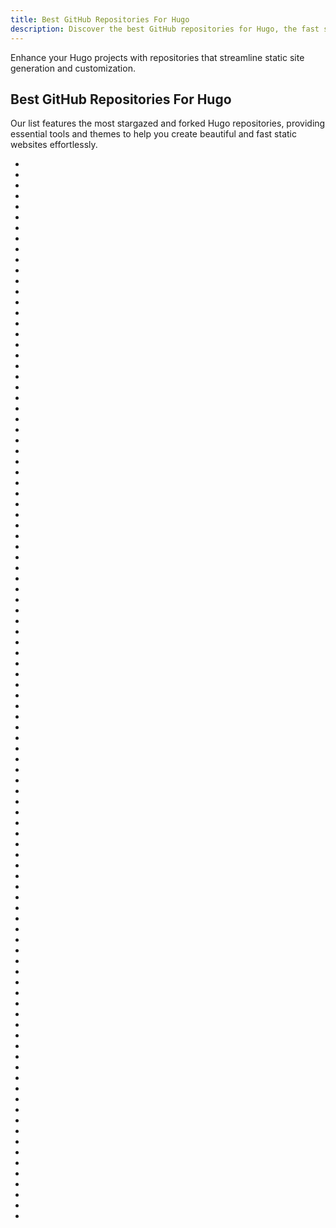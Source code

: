 ```yaml
---
title: Best GitHub Repositories For Hugo
description: Discover the best GitHub repositories for Hugo, the fast static site generator designed for flexibility.
---
```

Enhance your Hugo projects with repositories that streamline static site generation and customization.

## Best GitHub Repositories For Hugo	

Our list features the most stargazed and forked Hugo repositories, providing essential tools and themes to help you create beautiful and fast static websites effortlessly.

- <Badge owner="gohugoio" repoName="hugo" stars="https://img.shields.io/github/stars/gohugoio/hugo?style=flat&logoSize=auto" forks="https://img.shields.io/github/forks/gohugoio/hugo?style=flat&logoSize=auto"/>
- <Badge owner="adityatelange" repoName="hugo-PaperMod" stars="https://img.shields.io/github/stars/adityatelange/hugo-PaperMod?style=flat&logoSize=auto" forks="https://img.shields.io/github/forks/adityatelange/hugo-PaperMod?style=flat&logoSize=auto"/>
- <Badge owner="timlrx" repoName="tailwind-nextjs-starter-blog" stars="https://img.shields.io/github/stars/timlrx/tailwind-nextjs-starter-blog?style=flat&logoSize=auto" forks="https://img.shields.io/github/forks/timlrx/tailwind-nextjs-starter-blog?style=flat&logoSize=auto"/>
- <Badge owner="HugoBlox" repoName="hugo-blox-builder" stars="https://img.shields.io/github/stars/HugoBlox/hugo-blox-builder?style=flat&logoSize=auto" forks="https://img.shields.io/github/forks/HugoBlox/hugo-blox-builder?style=flat&logoSize=auto"/>
- <Badge owner="JakeWharton" repoName="hugo" stars="https://img.shields.io/github/stars/JakeWharton/hugo?style=flat&logoSize=auto" forks="https://img.shields.io/github/forks/JakeWharton/hugo?style=flat&logoSize=auto"/>
- <Badge owner="themesberg" repoName="flowbite" stars="https://img.shields.io/github/stars/themesberg/flowbite?style=flat&logoSize=auto" forks="https://img.shields.io/github/forks/themesberg/flowbite?style=flat&logoSize=auto"/>
- <Badge owner="CaiJimmy" repoName="hugo-theme-stack" stars="https://img.shields.io/github/stars/CaiJimmy/hugo-theme-stack?style=flat&logoSize=auto" forks="https://img.shields.io/github/forks/CaiJimmy/hugo-theme-stack?style=flat&logoSize=auto"/>
- <Badge owner="peaceiris" repoName="actions-gh-pages" stars="https://img.shields.io/github/stars/peaceiris/actions-gh-pages?style=flat&logoSize=auto" forks="https://img.shields.io/github/forks/peaceiris/actions-gh-pages?style=flat&logoSize=auto"/>
- <Badge owner="HugoBlox" repoName="theme-academic-cv" stars="https://img.shields.io/github/stars/HugoBlox/theme-academic-cv?style=flat&logoSize=auto" forks="https://img.shields.io/github/forks/HugoBlox/theme-academic-cv?style=flat&logoSize=auto"/>
- <Badge owner="alex-shpak" repoName="hugo-book" stars="https://img.shields.io/github/stars/alex-shpak/hugo-book?style=flat&logoSize=auto" forks="https://img.shields.io/github/forks/alex-shpak/hugo-book?style=flat&logoSize=auto"/>
- <Badge owner="dillonzq" repoName="LoveIt" stars="https://img.shields.io/github/stars/dillonzq/LoveIt?style=flat&logoSize=auto" forks="https://img.shields.io/github/forks/dillonzq/LoveIt?style=flat&logoSize=auto"/>
- <Badge owner="luizdepra" repoName="hugo-coder" stars="https://img.shields.io/github/stars/luizdepra/hugo-coder?style=flat&logoSize=auto" forks="https://img.shields.io/github/forks/luizdepra/hugo-coder?style=flat&logoSize=auto"/>
- <Badge owner="google" repoName="docsy" stars="https://img.shields.io/github/stars/google/docsy?style=flat&logoSize=auto" forks="https://img.shields.io/github/forks/google/docsy?style=flat&logoSize=auto"/>
- <Badge owner="cstate" repoName="cstate" stars="https://img.shields.io/github/stars/cstate/cstate?style=flat&logoSize=auto" forks="https://img.shields.io/github/forks/cstate/cstate?style=flat&logoSize=auto"/>
- <Badge owner="eduardoboucas" repoName="staticman" stars="https://img.shields.io/github/stars/eduardoboucas/staticman?style=flat&logoSize=auto" forks="https://img.shields.io/github/forks/eduardoboucas/staticman?style=flat&logoSize=auto"/>
- <Badge owner="nanxiaobei" repoName="hugo-paper" stars="https://img.shields.io/github/stars/nanxiaobei/hugo-paper?style=flat&logoSize=auto" forks="https://img.shields.io/github/forks/nanxiaobei/hugo-paper?style=flat&logoSize=auto"/>
- <Badge owner="themesberg" repoName="flowbite-admin-dashboard" stars="https://img.shields.io/github/stars/themesberg/flowbite-admin-dashboard?style=flat&logoSize=auto" forks="https://img.shields.io/github/forks/themesberg/flowbite-admin-dashboard?style=flat&logoSize=auto"/>
- <Badge owner="thuliteio" repoName="doks" stars="https://img.shields.io/github/stars/thuliteio/doks?style=flat&logoSize=auto" forks="https://img.shields.io/github/forks/thuliteio/doks?style=flat&logoSize=auto"/>
- <Badge owner="panr" repoName="hugo-theme-terminal" stars="https://img.shields.io/github/stars/panr/hugo-theme-terminal?style=flat&logoSize=auto" forks="https://img.shields.io/github/forks/panr/hugo-theme-terminal?style=flat&logoSize=auto"/>
- <Badge owner="cirosantilli" repoName="china-dictatorship" stars="https://img.shields.io/github/stars/cirosantilli/china-dictatorship?style=flat&logoSize=auto" forks="https://img.shields.io/github/forks/cirosantilli/china-dictatorship?style=flat&logoSize=auto"/>
- <Badge owner="olOwOlo" repoName="hugo-theme-even" stars="https://img.shields.io/github/stars/olOwOlo/hugo-theme-even?style=flat&logoSize=auto" forks="https://img.shields.io/github/forks/olOwOlo/hugo-theme-even?style=flat&logoSize=auto"/>
- <Badge owner="estruyf" repoName="vscode-front-matter" stars="https://img.shields.io/github/stars/estruyf/vscode-front-matter?style=flat&logoSize=auto" forks="https://img.shields.io/github/forks/estruyf/vscode-front-matter?style=flat&logoSize=auto"/>
- <Badge owner="gohugoio" repoName="hugoThemes" stars="https://img.shields.io/github/stars/gohugoio/hugoThemes?style=flat&logoSize=auto" forks="https://img.shields.io/github/forks/gohugoio/hugoThemes?style=flat&logoSize=auto"/>
- <Badge owner="rstudio" repoName="blogdown" stars="https://img.shields.io/github/stars/rstudio/blogdown?style=flat&logoSize=auto" forks="https://img.shields.io/github/forks/rstudio/blogdown?style=flat&logoSize=auto"/>
- <Badge owner="matcornic" repoName="hugo-theme-learn" stars="https://img.shields.io/github/stars/matcornic/hugo-theme-learn?style=flat&logoSize=auto" forks="https://img.shields.io/github/forks/matcornic/hugo-theme-learn?style=flat&logoSize=auto"/>
- <Badge owner="netlify-templates" repoName="victor-hugo" stars="https://img.shields.io/github/stars/netlify-templates/victor-hugo?style=flat&logoSize=auto" forks="https://img.shields.io/github/forks/netlify-templates/victor-hugo?style=flat&logoSize=auto"/>
- <Badge owner="nunocoracao" repoName="blowfish" stars="https://img.shields.io/github/stars/nunocoracao/blowfish?style=flat&logoSize=auto" forks="https://img.shields.io/github/forks/nunocoracao/blowfish?style=flat&logoSize=auto"/>
- <Badge owner="LetTTGACO" repoName="elog" stars="https://img.shields.io/github/stars/LetTTGACO/elog?style=flat&logoSize=auto" forks="https://img.shields.io/github/forks/LetTTGACO/elog?style=flat&logoSize=auto"/>
- <Badge owner="pages-cms" repoName="pages-cms" stars="https://img.shields.io/github/stars/pages-cms/pages-cms?style=flat&logoSize=auto" forks="https://img.shields.io/github/forks/pages-cms/pages-cms?style=flat&logoSize=auto"/>
- <Badge owner="peaceiris" repoName="actions-hugo" stars="https://img.shields.io/github/stars/peaceiris/actions-hugo?style=flat&logoSize=auto" forks="https://img.shields.io/github/forks/peaceiris/actions-hugo?style=flat&logoSize=auto"/>
- <Badge owner="JasperSnoek" repoName="spearmint" stars="https://img.shields.io/github/stars/JasperSnoek/spearmint?style=flat&logoSize=auto" forks="https://img.shields.io/github/forks/JasperSnoek/spearmint?style=flat&logoSize=auto"/>
- <Badge owner="Leaking" repoName="Hunter" stars="https://img.shields.io/github/stars/Leaking/Hunter?style=flat&logoSize=auto" forks="https://img.shields.io/github/forks/Leaking/Hunter?style=flat&logoSize=auto"/>
- <Badge owner="jpanther" repoName="congo" stars="https://img.shields.io/github/stars/jpanther/congo?style=flat&logoSize=auto" forks="https://img.shields.io/github/forks/jpanther/congo?style=flat&logoSize=auto"/>
- <Badge owner="gege-circle" repoName="home" stars="https://img.shields.io/github/stars/gege-circle/home?style=flat&logoSize=auto" forks="https://img.shields.io/github/forks/gege-circle/home?style=flat&logoSize=auto"/>
- <Badge owner="theNewDynamic" repoName="gohugo-theme-ananke" stars="https://img.shields.io/github/stars/theNewDynamic/gohugo-theme-ananke?style=flat&logoSize=auto" forks="https://img.shields.io/github/forks/theNewDynamic/gohugo-theme-ananke?style=flat&logoSize=auto"/>
- <Badge owner="halogenica" repoName="beautifulhugo" stars="https://img.shields.io/github/stars/halogenica/beautifulhugo?style=flat&logoSize=auto" forks="https://img.shields.io/github/forks/halogenica/beautifulhugo?style=flat&logoSize=auto"/>
- <Badge owner="SeleniumHQ" repoName="seleniumhq.github.io" stars="https://img.shields.io/github/stars/SeleniumHQ/seleniumhq.github.io?style=flat&logoSize=auto" forks="https://img.shields.io/github/forks/SeleniumHQ/seleniumhq.github.io?style=flat&logoSize=auto"/>
- <Badge owner="Track3" repoName="hermit" stars="https://img.shields.io/github/stars/Track3/hermit?style=flat&logoSize=auto" forks="https://img.shields.io/github/forks/Track3/hermit?style=flat&logoSize=auto"/>
- <Badge owner="panr" repoName="hugo-theme-hello-friend" stars="https://img.shields.io/github/stars/panr/hugo-theme-hello-friend?style=flat&logoSize=auto" forks="https://img.shields.io/github/forks/panr/hugo-theme-hello-friend?style=flat&logoSize=auto"/>
- <Badge owner="gohugoio" repoName="hugoDocs" stars="https://img.shields.io/github/stars/gohugoio/hugoDocs?style=flat&logoSize=auto" forks="https://img.shields.io/github/forks/gohugoio/hugoDocs?style=flat&logoSize=auto"/>
- <Badge owner="benbalter" repoName="wordpress-to-jekyll-exporter" stars="https://img.shields.io/github/stars/benbalter/wordpress-to-jekyll-exporter?style=flat&logoSize=auto" forks="https://img.shields.io/github/forks/benbalter/wordpress-to-jekyll-exporter?style=flat&logoSize=auto"/>
- <Badge owner="hugo-toha" repoName="toha" stars="https://img.shields.io/github/stars/hugo-toha/toha?style=flat&logoSize=auto" forks="https://img.shields.io/github/forks/hugo-toha/toha?style=flat&logoSize=auto"/>
- <Badge owner="shenweiyan" repoName="WebStack-Hugo" stars="https://img.shields.io/github/stars/shenweiyan/WebStack-Hugo?style=flat&logoSize=auto" forks="https://img.shields.io/github/forks/shenweiyan/WebStack-Hugo?style=flat&logoSize=auto"/>
- <Badge owner="reuixiy" repoName="hugo-theme-meme" stars="https://img.shields.io/github/stars/reuixiy/hugo-theme-meme?style=flat&logoSize=auto" forks="https://img.shields.io/github/forks/reuixiy/hugo-theme-meme?style=flat&logoSize=auto"/>
- <Badge owner="athul" repoName="archie" stars="https://img.shields.io/github/stars/athul/archie?style=flat&logoSize=auto" forks="https://img.shields.io/github/forks/athul/archie?style=flat&logoSize=auto"/>
- <Badge owner="theNewDynamic" repoName="awesome-hugo" stars="https://img.shields.io/github/stars/theNewDynamic/awesome-hugo?style=flat&logoSize=auto" forks="https://img.shields.io/github/forks/theNewDynamic/awesome-hugo?style=flat&logoSize=auto"/>
- <Badge owner="xianmin" repoName="hugo-theme-jane" stars="https://img.shields.io/github/stars/xianmin/hugo-theme-jane?style=flat&logoSize=auto" forks="https://img.shields.io/github/forks/xianmin/hugo-theme-jane?style=flat&logoSize=auto"/>
- <Badge owner="Vimux" repoName="Mainroad" stars="https://img.shields.io/github/stars/Vimux/Mainroad?style=flat&logoSize=auto" forks="https://img.shields.io/github/forks/Vimux/Mainroad?style=flat&logoSize=auto"/>
- <Badge owner="kakawait" repoName="hugo-tranquilpeak-theme" stars="https://img.shields.io/github/stars/kakawait/hugo-tranquilpeak-theme?style=flat&logoSize=auto" forks="https://img.shields.io/github/forks/kakawait/hugo-tranquilpeak-theme?style=flat&logoSize=auto"/>
- <Badge owner="wangchucheng" repoName="hugo-eureka" stars="https://img.shields.io/github/stars/wangchucheng/hugo-eureka?style=flat&logoSize=auto" forks="https://img.shields.io/github/forks/wangchucheng/hugo-eureka?style=flat&logoSize=auto"/>
- <Badge owner="janraasch" repoName="hugo-bearblog" stars="https://img.shields.io/github/stars/janraasch/hugo-bearblog?style=flat&logoSize=auto" forks="https://img.shields.io/github/forks/janraasch/hugo-bearblog?style=flat&logoSize=auto"/>
- <Badge owner="kaushalmodi" repoName="ox-hugo" stars="https://img.shields.io/github/stars/kaushalmodi/ox-hugo?style=flat&logoSize=auto" forks="https://img.shields.io/github/forks/kaushalmodi/ox-hugo?style=flat&logoSize=auto"/>
- <Badge owner="ninehills" repoName="blog" stars="https://img.shields.io/github/stars/ninehills/blog?style=flat&logoSize=auto" forks="https://img.shields.io/github/forks/ninehills/blog?style=flat&logoSize=auto"/>
- <Badge owner="zeon-studio" repoName="hugoplate" stars="https://img.shields.io/github/stars/zeon-studio/hugoplate?style=flat&logoSize=auto" forks="https://img.shields.io/github/forks/zeon-studio/hugoplate?style=flat&logoSize=auto"/>
- <Badge owner="letsencrypt" repoName="website" stars="https://img.shields.io/github/stars/letsencrypt/website?style=flat&logoSize=auto" forks="https://img.shields.io/github/forks/letsencrypt/website?style=flat&logoSize=auto"/>
- <Badge owner="themeselection" repoName="flyonui" stars="https://img.shields.io/github/stars/themeselection/flyonui?style=flat&logoSize=auto" forks="https://img.shields.io/github/forks/themeselection/flyonui?style=flat&logoSize=auto"/>
- <Badge owner="devcows" repoName="hugo-universal-theme" stars="https://img.shields.io/github/stars/devcows/hugo-universal-theme?style=flat&logoSize=auto" forks="https://img.shields.io/github/forks/devcows/hugo-universal-theme?style=flat&logoSize=auto"/>
- <Badge owner="HEIGE-PCloud" repoName="DoIt" stars="https://img.shields.io/github/stars/HEIGE-PCloud/DoIt?style=flat&logoSize=auto" forks="https://img.shields.io/github/forks/HEIGE-PCloud/DoIt?style=flat&logoSize=auto"/>
- <Badge owner="gurusabarish" repoName="hugo-profile" stars="https://img.shields.io/github/stars/gurusabarish/hugo-profile?style=flat&logoSize=auto" forks="https://img.shields.io/github/forks/gurusabarish/hugo-profile?style=flat&logoSize=auto"/>
- <Badge owner="yihui" repoName="hugo-xmin" stars="https://img.shields.io/github/stars/yihui/hugo-xmin?style=flat&logoSize=auto" forks="https://img.shields.io/github/forks/yihui/hugo-xmin?style=flat&logoSize=auto"/>
- <Badge owner="hugo-fixit" repoName="FixIt" stars="https://img.shields.io/github/stars/hugo-fixit/FixIt?style=flat&logoSize=auto" forks="https://img.shields.io/github/forks/hugo-fixit/FixIt?style=flat&logoSize=auto"/>
- <Badge owner="bep" repoName="docuapi" stars="https://img.shields.io/github/stars/bep/docuapi?style=flat&logoSize=auto" forks="https://img.shields.io/github/forks/bep/docuapi?style=flat&logoSize=auto"/>
- <Badge owner="looeee" repoName="discoverthreejs-site" stars="https://img.shields.io/github/stars/looeee/discoverthreejs-site?style=flat&logoSize=auto" forks="https://img.shields.io/github/forks/looeee/discoverthreejs-site?style=flat&logoSize=auto"/>
- <Badge owner="zzossig" repoName="hugo-theme-zzo" stars="https://img.shields.io/github/stars/zzossig/hugo-theme-zzo?style=flat&logoSize=auto" forks="https://img.shields.io/github/forks/zzossig/hugo-theme-zzo?style=flat&logoSize=auto"/>
- <Badge owner="nodejh" repoName="hugo-theme-mini" stars="https://img.shields.io/github/stars/nodejh/hugo-theme-mini?style=flat&logoSize=auto" forks="https://img.shields.io/github/forks/nodejh/hugo-theme-mini?style=flat&logoSize=auto"/>
- <Badge owner="zhaohuabing" repoName="hugo-theme-cleanwhite" stars="https://img.shields.io/github/stars/zhaohuabing/hugo-theme-cleanwhite?style=flat&logoSize=auto" forks="https://img.shields.io/github/forks/zhaohuabing/hugo-theme-cleanwhite?style=flat&logoSize=auto"/>
- <Badge owner="digitalcraftsman" repoName="hugo-material-docs" stars="https://img.shields.io/github/stars/digitalcraftsman/hugo-material-docs?style=flat&logoSize=auto" forks="https://img.shields.io/github/forks/digitalcraftsman/hugo-material-docs?style=flat&logoSize=auto"/>
- <Badge owner="SchumacherFM" repoName="wordpress-to-hugo-exporter" stars="https://img.shields.io/github/stars/SchumacherFM/wordpress-to-hugo-exporter?style=flat&logoSize=auto" forks="https://img.shields.io/github/forks/SchumacherFM/wordpress-to-hugo-exporter?style=flat&logoSize=auto"/>
- <Badge owner="joshed-io" repoName="reveal-hugo" stars="https://img.shields.io/github/stars/joshed-io/reveal-hugo?style=flat&logoSize=auto" forks="https://img.shields.io/github/forks/joshed-io/reveal-hugo?style=flat&logoSize=auto"/>
- <Badge owner="imfing" repoName="hextra" stars="https://img.shields.io/github/stars/imfing/hextra?style=flat&logoSize=auto" forks="https://img.shields.io/github/forks/imfing/hextra?style=flat&logoSize=auto"/>
- <Badge owner="victoriadrake" repoName="hugo-theme-introduction" stars="https://img.shields.io/github/stars/victoriadrake/hugo-theme-introduction?style=flat&logoSize=auto" forks="https://img.shields.io/github/forks/victoriadrake/hugo-theme-introduction?style=flat&logoSize=auto"/>
- <Badge owner="lxndrblz" repoName="anatole" stars="https://img.shields.io/github/stars/lxndrblz/anatole?style=flat&logoSize=auto" forks="https://img.shields.io/github/forks/lxndrblz/anatole?style=flat&logoSize=auto"/>
- <Badge owner="SukkaW" repoName="DisqusJS" stars="https://img.shields.io/github/stars/SukkaW/DisqusJS?style=flat&logoSize=auto" forks="https://img.shields.io/github/forks/SukkaW/DisqusJS?style=flat&logoSize=auto"/>
- <Badge owner="posquit0" repoName="hugo-awesome-identity" stars="https://img.shields.io/github/stars/posquit0/hugo-awesome-identity?style=flat&logoSize=auto" forks="https://img.shields.io/github/forks/posquit0/hugo-awesome-identity?style=flat&logoSize=auto"/>
- <Badge owner="StefMa" repoName="hugo-fresh" stars="https://img.shields.io/github/stars/StefMa/hugo-fresh?style=flat&logoSize=auto" forks="https://img.shields.io/github/forks/StefMa/hugo-fresh?style=flat&logoSize=auto"/>
- <Badge owner="julianoappelklein" repoName="hokus" stars="https://img.shields.io/github/stars/julianoappelklein/hokus?style=flat&logoSize=auto" forks="https://img.shields.io/github/forks/julianoappelklein/hokus?style=flat&logoSize=auto"/>
- <Badge owner="stackbit" repoName="jamstackthemes" stars="https://img.shields.io/github/stars/stackbit/jamstackthemes?style=flat&logoSize=auto" forks="https://img.shields.io/github/forks/stackbit/jamstackthemes?style=flat&logoSize=auto"/>
- <Badge owner="chipzoller" repoName="hugo-clarity" stars="https://img.shields.io/github/stars/chipzoller/hugo-clarity?style=flat&logoSize=auto" forks="https://img.shields.io/github/forks/chipzoller/hugo-clarity?style=flat&logoSize=auto"/>
- <Badge owner="liwenyip" repoName="hugo-easy-gallery" stars="https://img.shields.io/github/stars/liwenyip/hugo-easy-gallery?style=flat&logoSize=auto" forks="https://img.shields.io/github/forks/liwenyip/hugo-easy-gallery?style=flat&logoSize=auto"/>
- <Badge owner="MeiK2333" repoName="github-style" stars="https://img.shields.io/github/stars/MeiK2333/github-style?style=flat&logoSize=auto" forks="https://img.shields.io/github/forks/MeiK2333/github-style?style=flat&logoSize=auto"/>
- <Badge owner="AmazingRise" repoName="hugo-theme-diary" stars="https://img.shields.io/github/stars/AmazingRise/hugo-theme-diary?style=flat&logoSize=auto" forks="https://img.shields.io/github/forks/AmazingRise/hugo-theme-diary?style=flat&logoSize=auto"/>
- <Badge owner="spf13" repoName="hyde" stars="https://img.shields.io/github/stars/spf13/hyde?style=flat&logoSize=auto" forks="https://img.shields.io/github/forks/spf13/hyde?style=flat&logoSize=auto"/>
- <Badge owner="MunifTanjim" repoName="minimo" stars="https://img.shields.io/github/stars/MunifTanjim/minimo?style=flat&logoSize=auto" forks="https://img.shields.io/github/forks/MunifTanjim/minimo?style=flat&logoSize=auto"/>
- <Badge owner="monkeyWzr" repoName="hugo-theme-cactus" stars="https://img.shields.io/github/stars/monkeyWzr/hugo-theme-cactus?style=flat&logoSize=auto" forks="https://img.shields.io/github/forks/monkeyWzr/hugo-theme-cactus?style=flat&logoSize=auto"/>
- <Badge owner="thegeeklab" repoName="hugo-geekdoc" stars="https://img.shields.io/github/stars/thegeeklab/hugo-geekdoc?style=flat&logoSize=auto" forks="https://img.shields.io/github/forks/thegeeklab/hugo-geekdoc?style=flat&logoSize=auto"/>
- <Badge owner="razonyang" repoName="hugo-theme-bootstrap" stars="https://img.shields.io/github/stars/razonyang/hugo-theme-bootstrap?style=flat&logoSize=auto" forks="https://img.shields.io/github/forks/razonyang/hugo-theme-bootstrap?style=flat&logoSize=auto"/>
- <Badge owner="paul-hammant" repoName="tbd" stars="https://img.shields.io/github/stars/paul-hammant/tbd?style=flat&logoSize=auto" forks="https://img.shields.io/github/forks/paul-hammant/tbd?style=flat&logoSize=auto"/>
- <Badge owner="decaporg" repoName="one-click-hugo-cms" stars="https://img.shields.io/github/stars/decaporg/one-click-hugo-cms?style=flat&logoSize=auto" forks="https://img.shields.io/github/forks/decaporg/one-click-hugo-cms?style=flat&logoSize=auto"/>
- <Badge owner="joway" repoName="hugo-theme-yinyang" stars="https://img.shields.io/github/stars/joway/hugo-theme-yinyang?style=flat&logoSize=auto" forks="https://img.shields.io/github/forks/joway/hugo-theme-yinyang?style=flat&logoSize=auto"/>
- <Badge owner="google" repoName="docsy-example" stars="https://img.shields.io/github/stars/google/docsy-example?style=flat&logoSize=auto" forks="https://img.shields.io/github/forks/google/docsy-example?style=flat&logoSize=auto"/>
- <Badge owner="DataDog" repoName="documentation" stars="https://img.shields.io/github/stars/DataDog/documentation?style=flat&logoSize=auto" forks="https://img.shields.io/github/forks/DataDog/documentation?style=flat&logoSize=auto"/>
- <Badge owner="vaga" repoName="hugo-theme-m10c" stars="https://img.shields.io/github/stars/vaga/hugo-theme-m10c?style=flat&logoSize=auto" forks="https://img.shields.io/github/forks/vaga/hugo-theme-m10c?style=flat&logoSize=auto"/>
- <Badge owner="StaticMania" repoName="portio-hugo" stars="https://img.shields.io/github/stars/StaticMania/portio-hugo?style=flat&logoSize=auto" forks="https://img.shields.io/github/forks/StaticMania/portio-hugo?style=flat&logoSize=auto"/>
- <Badge owner="kishaningithub" repoName="hugo-creative-portfolio-theme" stars="https://img.shields.io/github/stars/kishaningithub/hugo-creative-portfolio-theme?style=flat&logoSize=auto" forks="https://img.shields.io/github/forks/kishaningithub/hugo-creative-portfolio-theme?style=flat&logoSize=auto"/>
- <Badge owner="mrmierzejewski" repoName="hugo-theme-console" stars="https://img.shields.io/github/stars/mrmierzejewski/hugo-theme-console?style=flat&logoSize=auto" forks="https://img.shields.io/github/forks/mrmierzejewski/hugo-theme-console?style=flat&logoSize=auto"/>
- <Badge owner="themefisher" repoName="meghna-hugo" stars="https://img.shields.io/github/stars/themefisher/meghna-hugo?style=flat&logoSize=auto" forks="https://img.shields.io/github/forks/themefisher/meghna-hugo?style=flat&logoSize=auto"/>
- <Badge owner="zerostaticthemes" repoName="hugo-serif-theme" stars="https://img.shields.io/github/stars/zerostaticthemes/hugo-serif-theme?style=flat&logoSize=auto" forks="https://img.shields.io/github/forks/zerostaticthemes/hugo-serif-theme?style=flat&logoSize=auto"/>
- <Badge owner="hugo-sid" repoName="hugo-blog-awesome" stars="https://img.shields.io/github/stars/hugo-sid/hugo-blog-awesome?style=flat&logoSize=auto" forks="https://img.shields.io/github/forks/hugo-sid/hugo-blog-awesome?style=flat&logoSize=auto"/>
- <Badge owner="laozhu" repoName="hugo-nuo" stars="https://img.shields.io/github/stars/laozhu/hugo-nuo?style=flat&logoSize=auto" forks="https://img.shields.io/github/forks/laozhu/hugo-nuo?style=flat&logoSize=auto"/>
- <Badge owner="vividvilla" repoName="ezhil" stars="https://img.shields.io/github/stars/vividvilla/ezhil?style=flat&logoSize=auto" forks="https://img.shields.io/github/forks/vividvilla/ezhil?style=flat&logoSize=auto"/>
